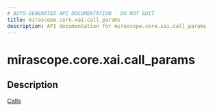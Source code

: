```yaml
---
# AUTO-GENERATED API DOCUMENTATION - DO NOT EDIT
title: mirascope.core.xai.call_params
description: API documentation for mirascope.core.xai.call_params
---
```


# mirascope.core.xai.call_params

<ApiType type="Module" />

## Description

<Info title="Usage">

[Calls](/docs/mirascope/learn/calls#provider-specific-parameters)

</Info>



